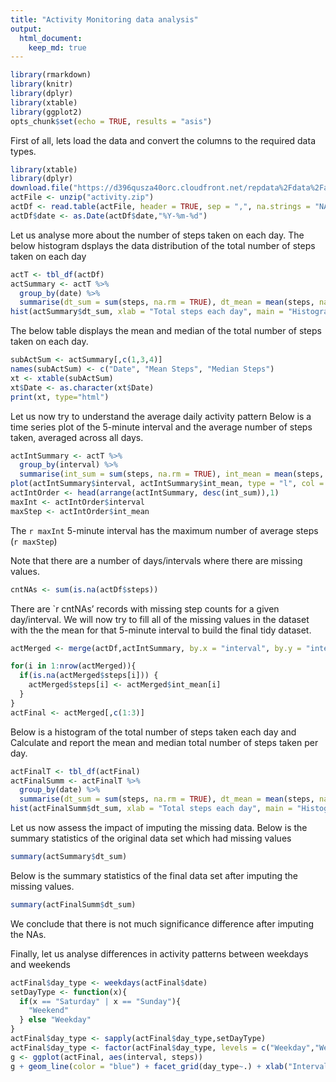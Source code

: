 ```yaml
---
title: "Activity Monitoring data analysis"
output:
  html_document: 
    keep_md: true
---
```


```r
library(rmarkdown)
library(knitr)
library(dplyr)
library(xtable)
library(ggplot2)
opts_chunk$set(echo = TRUE, results = "asis")
```

First of all, lets load the data and convert the columns to the required data types.

```r
library(xtable)
library(dplyr)
download.file("https://d396qusza40orc.cloudfront.net/repdata%2Fdata%2Factivity.zip","activity.zip")
actFile <- unzip("activity.zip")
actDf <- read.table(actFile, header = TRUE, sep = ",", na.strings = "NA", colClasses = c("numeric","character","numeric"))
actDf$date <- as.Date(actDf$date,"%Y-%m-%d")
```

Let us analyse more about the number of steps taken on each day.
The below histogram dsplays the data distribution of the total number of steps taken on each day

```r
actT <- tbl_df(actDf)
actSummary <- actT %>%
  group_by(date) %>%
  summarise(dt_sum = sum(steps, na.rm = TRUE), dt_mean = mean(steps, na.rm = TRUE), dt_median = median(steps, na.rm = TRUE))
hist(actSummary$dt_sum, xlab = "Total steps each day", main = "Histogram of the total number of steps taken each day")

```

The below table displays the mean and median of the total number of steps taken on each day.

```r
subActSum <- actSummary[,c(1,3,4)]
names(subActSum) <- c("Date", "Mean Steps", "Median Steps")
xt <- xtable(subActSum)
xt$Date <- as.character(xt$Date)
print(xt, type="html")
```

Let us now try to understand the average daily activity pattern
Below is a time series plot of the 5-minute interval and the average number of steps taken, averaged across all days.
```r
actIntSummary <- actT %>%
  group_by(interval) %>%
  summarise(int_sum = sum(steps, na.rm = TRUE), int_mean = mean(steps, na.rm = TRUE), int_median = median(steps, na.rm = TRUE))
plot(actIntSummary$interval, actIntSummary$int_mean, type = "l", col = "red", xlab = "Time Interval", ylab = "Average number of steps")
actIntOrder <- head(arrange(actIntSummary, desc(int_sum)),1)
maxInt <- actIntOrder$interval
maxStep <- actIntOrder$int_mean
```
The `r maxInt` 5-minute interval has the maximum number of average steps (`r maxStep`)

Note that there are a number of days/intervals where there are missing values. 
```r
cntNAs <- sum(is.na(actDf$steps))
```
There are `r cntNAs' records with missing step counts for a given day/interval. We will now try to fill all of the missing values in the dataset with the the mean for that 5-minute interval to build the final tidy dataset.

```r
actMerged <- merge(actDf,actIntSummary, by.x = "interval", by.y = "interval")

for(i in 1:nrow(actMerged)){
  if(is.na(actMerged$steps[i])) {
    actMerged$steps[i] <- actMerged$int_mean[i]
  }
}
actFinal <- actMerged[,c(1:3)]
```

Below is a histogram of the total number of steps taken each day and Calculate and report the mean and median total number of steps taken per day. 

```r
actFinalT <- tbl_df(actFinal)
actFinalSumm <- actFinalT %>%
  group_by(date) %>%
  summarise(dt_sum = sum(steps, na.rm = TRUE), dt_mean = mean(steps, na.rm = TRUE), dt_median = median(steps, na.rm = TRUE))
hist(actFinalSumm$dt_sum, xlab = "Total steps each day", main = "Histogram of the total number of steps taken each day")

```

Let us now assess the impact of imputing the missing data.
Below is the summary statistics of the original data set which had missing values
```r
summary(actSummary$dt_sum)
```

Below is the summary statistics of the final data set after imputing the missing values.
```r
summary(actFinalSumm$dt_sum)
```

We conclude that there is not much significance difference after imputing the NAs.

Finally, let us analyse differences in activity patterns between weekdays and weekends

```r
actFinal$day_type <- weekdays(actFinal$date)
setDayType <- function(x){
  if(x == "Saturday" | x == "Sunday"){
    "Weekend"
  } else "Weekday"
}
actFinal$day_type <- sapply(actFinal$day_type,setDayType)
actFinal$day_type <- factor(actFinal$day_type, levels = c("Weekday","Weekend"))
g <- ggplot(actFinal, aes(interval, steps))
g + geom_line(color = "blue") + facet_grid(day_type~.) + xlab("Interval") + ylab("Number of steps")
```